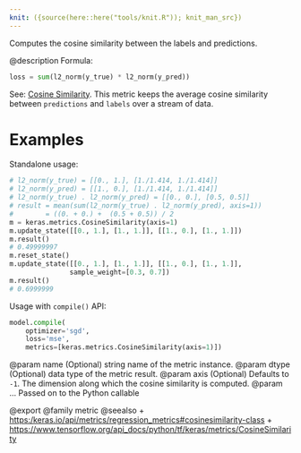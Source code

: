 ```yaml
---
knit: ({source(here::here("tools/knit.R")); knit_man_src})
---
```

Computes the cosine similarity between the labels and predictions.

@description
Formula:

```python
loss = sum(l2_norm(y_true) * l2_norm(y_pred))
```
See: [Cosine Similarity](https://en.wikipedia.org/wiki/Cosine_similarity).
This metric keeps the average cosine similarity between `predictions` and
`labels` over a stream of data.

# Examples
Standalone usage:

```python
# l2_norm(y_true) = [[0., 1.], [1./1.414, 1./1.414]]
# l2_norm(y_pred) = [[1., 0.], [1./1.414, 1./1.414]]
# l2_norm(y_true) . l2_norm(y_pred) = [[0., 0.], [0.5, 0.5]]
# result = mean(sum(l2_norm(y_true) . l2_norm(y_pred), axis=1))
#        = ((0. + 0.) +  (0.5 + 0.5)) / 2
m = keras.metrics.CosineSimilarity(axis=1)
m.update_state([[0., 1.], [1., 1.]], [[1., 0.], [1., 1.]])
m.result()
# 0.49999997
m.reset_state()
m.update_state([[0., 1.], [1., 1.]], [[1., 0.], [1., 1.]],
               sample_weight=[0.3, 0.7])
m.result()
# 0.6999999
```

Usage with `compile()` API:

```python
model.compile(
    optimizer='sgd',
    loss='mse',
    metrics=[keras.metrics.CosineSimilarity(axis=1)])
```

@param name (Optional) string name of the metric instance.
@param dtype (Optional) data type of the metric result.
@param axis (Optional) Defaults to `-1`. The dimension along which the cosine
    similarity is computed.
@param ... Passed on to the Python callable

@export
@family metric
@seealso
+ <https:/keras.io/api/metrics/regression_metrics#cosinesimilarity-class>
+ <https://www.tensorflow.org/api_docs/python/tf/keras/metrics/CosineSimilarity>
